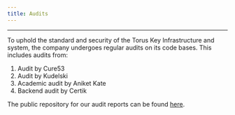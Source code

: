 ```yaml
---
title: Audits
---
```


---

To uphold the standard and security of the Torus Key Infrastructure and system, the company undergoes regular audits on its code bases. This includes
audits from:

1. Audit by Cure53
2. Audit by Kudelski
3. Academic audit by Aniket Kate
4. Backend audit by Certik

The public repository for our audit reports can be found [here](https://github.com/torusresearch/audit).
